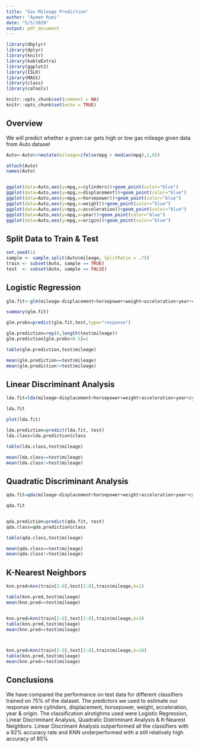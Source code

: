 ```yaml
---
title: "Gas Mileage Prediction"
author: "Aymen Rumi"
date: "5/5/2020"
output: pdf_document
---
```


```r
library(dbplyr)
library(dplyr)
library(knitr)
library(kableExtra)
library(ggplot2)
library(ISLR)
library(MASS)
library(class)
library(caTools)

knitr::opts_chunk$set(comment = NA)
knitr::opts_chunk$set(echo = TRUE)
```


## Overview

We will predict whether a given car gets high or low gas mileage given data from Auto dataset

```r
Auto<-Auto%>%mutate(mileage=ifelse(mpg > median(mpg),1,0))

attach(Auto)
names(Auto)


ggplot(data=Auto,aes(y=mpg,x=cylinders))+geom_point(color="blue")
ggplot(data=Auto,aes(y=mpg,x=displacement))+geom_point(color="blue")
ggplot(data=Auto,aes(y=mpg,x=horsepower))+geom_point(color="blue")
ggplot(data=Auto,aes(y=mpg,x=weight))+geom_point(color="blue")
ggplot(data=Auto,aes(y=mpg,x=acceleration))+geom_point(color="blue")
ggplot(data=Auto,aes(y=mpg,x=year))+geom_point(color="blue")
ggplot(data=Auto,aes(y=mpg,x=origin))+geom_point(color="blue")

```

## Split Data to Train & Test

```r

set.seed(1)
sample <- sample.split(Auto$mileage, SplitRatio = .75)
train <- subset(Auto, sample == TRUE)
test  <- subset(Auto, sample == FALSE)

```

## Logistic Regression

```r

glm.fit<-glm(mileage~displacement+horsepower+weight+acceleration+year+cylinders+origin,family=binomial,data=train)

summary(glm.fit)

glm.probs=predict(glm.fit,test,type="response")

glm.prediction=rep(0,length(test$mileage))
glm.prediction[glm.probs>0.5]=1

table(glm.prediction,test$mileage)

mean(glm.prediction==test$mileage)
mean(glm.prediction!=test$mileage)

```

## Linear Discriminant Analysis

```r

lda.fit=lda(mileage~displacement+horsepower+weight+acceleration+year+cylinders+origin,data=train)

lda.fit

plot(lda.fit)

lda.prediction=predict(lda.fit, test)
lda.class=lda.prediction$class

table(lda.class,test$mileage)

mean(lda.class==test$mileage)
mean(lda.class!=test$mileage)

```

## Quadratic Discriminant Analysis

```r
qda.fit=qda(mileage~displacement+horsepower+weight+acceleration+year+cylinders+origin,data=train)

qda.fit


qda.prediction=predict(qda.fit, test)
qda.class=qda.prediction$class

table(qda.class,test$mileage)

mean(qda.class==test$mileage)
mean(qda.class!=test$mileage)
```

## K-Nearest Neighbors

```r


knn.pred=knn(train[2:8],test[2:8],train$mileage,k=1)

table(knn.pred,test$mileage)
mean(knn.pred==test$mileage)


knn.pred=knn(train[2:8],test[2:8],train$mileage,k=3)
table(knn.pred,test$mileage)
mean(knn.pred==test$mileage)



knn.pred=knn(train[2:8],test[2:8],train$mileage,k=10)
table(knn.pred,test$mileage)
mean(knn.pred==test$mileage)
```

## Conclusions

We have compared the performance on test data for different classifiers trained on 75% of the dataset. The predictors we used to estimate our response were cylinders, displacement, horsepower, weight, acceleration, year & origin. The classification alrotighms used were Logistic Regression, Linear Discriminant Analysis, Quadratic Distriminant Analysis & K-Nearest Neighbors. Linear Discrimant Analysis outperformed all the classifiers with a 92% accuracy rate and KNN underperformed with a still relatively high accuracy of 85%
